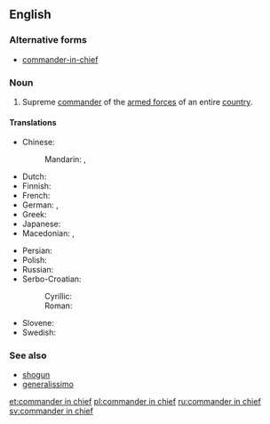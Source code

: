 ==English==

===Alternative forms===
* [[commander-in-chief]]

===Noun===
{{en-noun|head=[[commander]] [[in]] [[chief]]|commanders in chief}}

# Supreme [[commander]] of the [[armed forces]] of an entire [[country]].

====Translations====
{{trans-top|Supreme commander of the armed forces of an entire country}}
* Chinese:
*: Mandarin: {{t|cmn|總司令|sc=Hani}}, {{t|cmn|总司令|tr=zǒngsīlìng|sc=Hani}}
* Dutch: {{t+|nl|opperbevelhebber|m}}
* Finnish: {{t-|fi|puolustusvoimain ylipäällikkö}}
* French: {{t-|fr|commandant en chef|m}}
* German: {{t-|de|Oberbefehlshaber|m}}, {{t+|de|OB|m}}
* Greek: {{t+|el|αρχιστράτηγος|m|tr=archistrátigos}}
* Japanese: {{t-|ja|最高指揮官|tr=さいこうしきかん, saikō shikikan|sc=Jpan}}
* Macedonian: {{t-|mk|главен командант|m|tr=gláven komandánt}},  {{t-|mk|врховен командант|m|tr=v'rhoven komandánt}}
{{trans-mid}}
* Persian: {{t-|fa|فرمانده کل قوا|tr=farmânde-ye kol-le qovâ|sc=fa-Arab}}
* Polish: {{t-|pl|naczelny wódz|m}}
* Russian: {{t+|ru|главнокомандующий|m|tr=glavnokomándujuščij}}
* Serbo-Croatian:
*: Cyrillic: {{t-|sh|војсковођа|m}}
*: Roman: {{t-|sh|vojskovođa|m|tr=vojskovođa}}
* Slovene: {{t-|sl|vrhovni poveljnik|m}}
* Swedish: {{t-|sv|överbefälhavare}}
{{trans-bottom}}

===See also===
* [[shogun]]
* [[generalissimo]]

[[et:commander in chief]]
[[pl:commander in chief]]
[[ru:commander in chief]]
[[sv:commander in chief]]